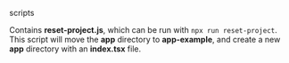 
<RawH3>scripts</RawH3>

Contains **reset-project.js**, which can be run with `npx run reset-project`. This script will move the **app** directory to **app-example**, and create a new **app** directory with an **index.tsx** file.
